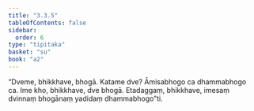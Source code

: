 ```yaml
---
title: "3.3.5"
tableOfContents: false
sidebar:
  order: 6
type: "tipitaka"
basket: "su"
book: "a2"
---
```



<DynamicBreadcrumb />

<Division number="146" book="a2">

<Paragraph number="237" book="a2">
“Dveme, bhikkhave, bhogā. Katame dve? Āmisabhogo ca dhammabhogo ca. Ime kho, bhikkhave, dve bhogā. Etadaggaṃ, bhikkhave, imesaṃ dvinnaṃ bhogānaṃ yadidaṃ dhammabhogo”ti.
</Paragraph>
</Division>